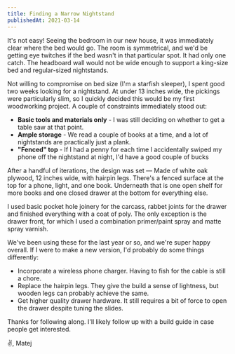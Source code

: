 ```yaml
---
title: Finding a Narrow Nightstand
publishedAt: 2021-03-14
---
```


It's not easy! Seeing the bedroom in our new house, it was immediately clear where the bed would go. The room is symmetrical, and we'd be getting eye twitches if the bed wasn't in that particular spot. It had only one catch. The headboard wall would not be wide enough to support a king-size bed and regular-sized nightstands.
 
Not willing to compromise on bed size (I'm a starfish sleeper), I spent good two weeks looking for a nightstand. At under 13 inches wide, the pickings were particularly slim, so I quickly decided this would be my first woodworking project. A couple of constraints immediately stood out:

- **Basic tools and materials only** - I was still deciding on whether to get a table saw at that point.
- **Ample storage** - We read a couple of books at a time, and a lot of nightstands are practically just a plank.
- **"Fenced" top** - If I had a penny for each time I accidentally swiped my phone off the nightstand at night, I'd have a good couple of bucks

After a handful of iterations, the design was set — Made of white oak plywood, 12 inches wide, with hairpin legs. There's a fenced surface at the top for a phone, light, and one book. Underneath that is one open shelf for more books and one closed drawer at the bottom for everything else.

I used basic pocket hole joinery for the carcass, rabbet joints for the drawer and finished everything with a coat of poly. The only exception is the drawer front, for which I used a combination primer/paint spray and matte spray varnish.

We've been using these for the last year or so, and we're super happy overall. If I were to make a new version, I'd probably do some things differently:

- Incorporate a wireless phone charger. Having to fish for the cable is still a chore.
- Replace the hairpin legs. They give the build a sense of lightness, but wooden legs can probably achieve the same.
- Get higher quality drawer hardware. It still requires a bit of force to open the drawer despite tuning the slides.

Thanks for following along. I'll likely follow up with a build guide in case people get interested.

✌️, Matej
